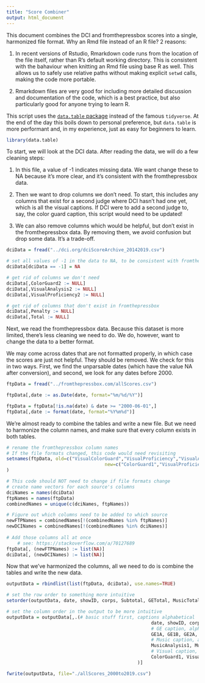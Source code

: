 ```yaml
---
title: "Score Combiner"
output: html_document
---
```


This document combines the DCI and fromthepressbox scores into a single, harmonized file format. Why an Rmd file instead of an R file? 2 reasons:

1. In recent versions of Rstudio, Rmarkdown code runs from the location of the file itself, rather than R's default working directory. This is consistent with the bahaviour when knitting an Rmd file using base R as well. This allows us to safely use relative paths without making explicit `setwd` calls, making the code more portable.

2. Rmarkdown files are very good for including more detailed discussion and documentation of the code, which is a best practice, but also particularly good for anyone trying to learn R.

This script uses the [`data.table` package](https://github.com/Rdatatable/data.table) instead of the famous `tidyverse`. At the end of the day this boils down to personal preference, but `data.table` is more performant and, in my experience, just as easy for beginners to learn. 


```r
library(data.table)
```

To start, we will look at the DCI data. After reading the data, we will do a few cleaning steps:

1. In this file, a value of -1 indicates missing data. We want change these to NA because it's more clear, and it's consistent with the fromthepressbox data.

2. Then we want to drop columns we don't need. To start, this includes any columns that exist for a second judge where DCI hasn't had one yet, which is all the visual captions. If DCI were to add a second judge to, say, the color guard caption, this script would need to be updated!

3. We can also remove columns which would be helpful, but don't exist in the fromthepressbox data. By removing them, we avoid confusion but drop some data. It's a trade-off.

```r
dciData = fread("../dci.org/dciScoreArchive_20142019.csv")

# set all values of -1 in the data to NA, to be consistent with fromthepressbox
dciData[dciData == -1] = NA

# get rid of columns we don't need
dciData[,ColorGuard2 := NULL]
dciData[,VisualAnalysis2 := NULL]
dciData[,VisualProficiency2 := NULL]

# get rid of columns that don't exist in fromthepressbox
dciData[,Penalty := NULL]
dciData[,Total := NULL]
```

Next, we read the fromthepressbox data. Because this dataset is more limited, there's less cleaning we need to do. We do, however, want to change the data to a better format.

We may come across dates that are not formatted properly, in which case the scores are just not helpful. They should be removed. We check for this in two ways. First, we find the unparsable dates (which have the value NA after conversion), and second, we look for any dates before 2000.

```r
ftpData = fread("../fromthepressbox.com/allScores.csv")

ftpData[,date := as.Date(date, format="%m/%d/%Y")]

ftpData = ftpData[!is.na(date) & date >= "2000-06-01",]
ftpData[,date := format(date, format="%Y%m%d")]
```

We're almost ready to combine the tables and write a new file. But we need to harmonize the column names, and make sure that every column exists in both tables.

```r
# rename the fromthepressbox column names
# If the file formats changed, this code would need revisiting
setnames(ftpData, old=c("VisualColorGuard","VisualProficiency","VisualAnalysis","MusicAnalysis","MusicBrass"),
									new=c("ColorGuard1","VisualProficiency1","VisualAnalysis1","MusicAnalysis1","MusicBrass1")
)

# This code should NOT need to change if file formats change
# create name vectors for each source's columns
dciNames = names(dciData)
ftpNames = names(ftpData)
combinedNames = unique(c(dciNames, ftpNames))

# Figure out which columns need to be added to which source
newFTPNames = combinedNames[!(combinedNames %in% ftpNames)]
newDCINames = combinedNames[!(combinedNames %in% dciNames)]
	
# Add those columns all at once
	# see: https://stackoverflow.com/a/70127689
ftpData[, (newFTPNames) := list(NA)]
dciData[, (newDCINames) := list(NA)]
```

Now that we've harmonized the columns, all we need to do is combine the tables and write the new data.

```r
outputData = rbindlist(list(ftpData, dciData), use.names=TRUE)

# set the row order to something more intuitive
setorder(outputData, date, showID, corps, Subtotal, GETotal, MusicTotal, VisualTotal)

# set the column order in the output to be more intuitive
outputData = outputData[,.(# basic stuff first, captions alphabetical
													 date, showID, corps, Subtotal, GETotal, MusicTotal, VisualTotal, 
													 # GE caption, alphabetical
													 GE1A, GE1B, GE2A, GE2B, GEMusic1, GEMusic2, GEVisual1, GEVisual2,
													 # Music caption, alphabetical
													 MusicAnalysis1, MusicAnalysis2, MusicBrass1, MusicEnsemble, MusicPercussion1, MusicPercussion2,
													 # Visual caption, alphabetical
													 ColorGuard1, VisualAnalysis1, VisualEnsemble, VisualPerformance, VisualProficiency1
												)]

fwrite(outputData, file="./allScores_2000to2019.csv")
```

